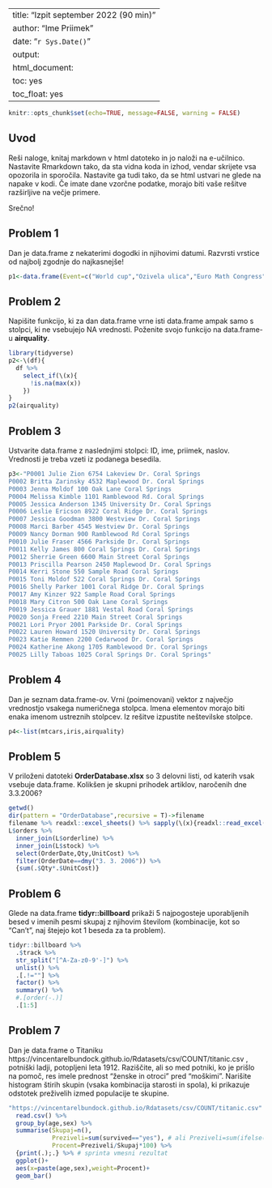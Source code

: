 
---
title: "Izpit september 2022 (90 min)"
author: "Ime Priimek"
date: "`r Sys.Date()`"
output: 
  html_document: 
    toc: yes
    toc_float: yes
---



```r
knitr::opts_chunk$set(echo=TRUE, message=FALSE, warning = FALSE)

```

## Uvod

Reši naloge, knitaj markdown v html datoteko in jo naloži na e-učilnico. Nastavite Rmarkdown tako, da sta vidna koda in izhod, vendar skrijete vsa opozorila in sporočila. Nastavite ga tudi tako, da se html ustvari ne glede na napake v kodi. Če imate dane vzorčne podatke, morajo biti vaše rešitve razširljive na večje primere.

Srečno!



## Problem 1

Dan je data.frame z nekaterimi dogodki in njihovimi datumi. Razvrsti vrstice od najbolj zgodnje do najkasnejše!


```r
p1<-data.frame(Event=c("World cup","Ozivela ulica","Euro Math Congress","Summer school Rogla","Final exams","HL3 release date"),Year=c(2022,2021,2004,2022,1999,2077),Day=c(11,2,30,14,5,6),Month=c(12,3,4,7,10,10),stringsAsFactors=F)
```




## Problem 2

Napišite funkcijo, ki za dan data.frame vrne isti data.frame ampak samo s stolpci, ki ne vsebujejo NA vrednosti. Poženite svojo funkcijo na data.frame-u **airquality**.

```r
library(tidyverse)
p2<-\(df){
  df %>%
    select_if(\(x){
      !is.na(max(x))
    })
}
p2(airquality)
```






## Problem 3

Ustvarite data.frame z naslednjimi stolpci:
ID, ime, priimek, naslov. Vrednosti je treba vzeti iz podanega besedila.


```r
p3<-"P0001 Julie Zion 6754 Lakeview Dr. Coral Springs
P0002 Britta Zarinsky 4532 Maplewood Dr. Coral Springs
P0003 Jenna Moldof 100 Oak Lane Coral Springs
P0004 Melissa Kimble 1101 Ramblewood Rd. Coral Springs
P0005 Jessica Anderson 1345 University Dr. Coral Springs
P0006 Leslie Ericson 8922 Coral Ridge Dr. Coral Springs
P0007 Jessica Goodman 3800 Westview Dr. Coral Springs
P0008 Marci Barber 4545 Westview Dr. Coral Springs
P0009 Nancy Dorman 900 Ramblewood Rd Coral Springs
P0010 Julie Fraser 4566 Parkside Dr. Coral Springs
P0011 Kelly James 800 Coral Springs Dr. Coral Springs
P0012 Sherrie Green 6600 Main Street Coral Springs
P0013 Priscilla Pearson 2450 Maplewood Dr. Coral Springs
P0014 Kerri Stone 550 Sample Road Coral Springs
P0015 Toni Moldof 522 Coral Springs Dr. Coral Springs
P0016 Shelly Parker 1001 Coral Ridge Dr. Coral Springs
P0017 Amy Kinzer 922 Sample Road Coral Springs
P0018 Mary Citron 500 Oak Lane Coral Springs
P0019 Jessica Grauer 1881 Vestal Road Coral Springs
P0020 Sonja Freed 2210 Main Street Coral Springs
P0021 Lori Pryor 2001 Parkside Dr. Coral Springs
P0022 Lauren Howard 1520 University Dr. Coral Springs
P0023 Katie Remmen 2200 Cedarwood Dr. Coral Springs
P0024 Katherine Akong 1705 Ramblewood Dr. Coral Springs
P0025 Lilly Taboas 1025 Coral Springs Dr. Coral Springs"
```





## Problem 4

Dan je seznam data.frame-ov. Vrni (poimenovani) vektor z največjo vrednostjo vsakega numeričnega stolpca. Imena elementov morajo biti enaka imenom ustreznih stolpcev. Iz rešitve izpustite neštevilske stolpce.


```r
p4<-list(mtcars,iris,airquality)
```







## Problem 5

V priloženi datoteki **OrderDatabase.xlsx** so 3 delovni listi, od katerih vsak vsebuje data.frame.
Kolikšen je skupni prihodek artiklov, naročenih dne 3.3.2006?

```r
getwd()
dir(pattern = "OrderDatabase",recursive = T)->filename
filename %>% readxl::excel_sheets() %>% sapply(\(x){readxl::read_excel(filename,sheet=x)})->L
L$orders %>%
  inner_join(L$orderline) %>%
  inner_join(L$stock) %>%
  select(OrderDate,Qty,UnitCost) %>%
  filter(OrderDate==dmy("3. 3. 2006")) %>%
  {sum(.$Qty*.$UnitCost)}

```






## Problem 6

Glede na data.frame **tidyr::billboard** prikaži 5 najpogosteje uporabljenih besed v imenih pesmi skupaj z njihovim številom (kombinacije, kot so "Can't", naj štejejo kot 1 beseda za ta problem).
```r
tidyr::billboard %>%
  .$track %>%
  str_split("[^A-Za-z0-9'-]") %>%
  unlist() %>%
  .[.!=""] %>%
  factor() %>%
  summary() %>%
  #.[order(-.)]
  .[1:5]
```







## Problem 7

Dan je data.frame o Titaniku https://vincentarelbundock.github.io/Rdatasets/csv/COUNT/titanic.csv
, potniški ladji, potopljeni leta 1912. Raziščite, ali so med potniki, ko je prišlo na pomoč, res imele prednost "ženske in otroci" pred "moškimi". Narišite histogram štirih skupin (vsaka kombinacija starosti in spola), ki prikazuje odstotek preživelih izmed populacije te skupine.


```r
"https://vincentarelbundock.github.io/Rdatasets/csv/COUNT/titanic.csv" %>% 
  read.csv() %>%
  group_by(age,sex) %>%
  summarise(Skupaj=n(),
            Preziveli=sum(survived=="yes"), # ali Preziveli=sum(ifelse(survived=="yes",1,0))
            Procent=Preziveli/Skupaj*100) %>%
  {print(.);.} %>% # sprinta vmesni rezultat
  ggplot()+
  aes(x=paste(age,sex),weight=Procent)+
  geom_bar()
  
```









